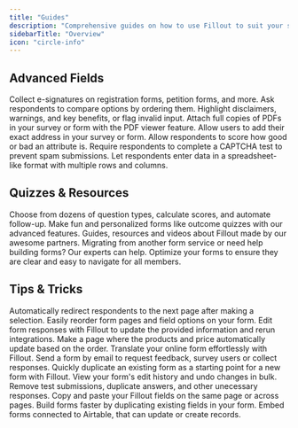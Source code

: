 ```yaml
---
title: "Guides"
description: "Comprehensive guides on how to use Fillout to suit your specific needs and preferences."
sidebarTitle: "Overview"
icon: "circle-info"
---
```


## Advanced Fields

<CardGroup cols={2}>
  <Card title="Add e-signatures to your form" icon="file-signature" iconType="regular" color="#FFC738" href="/help/esignatures">
    Collect e-signatures on registration forms, petition forms, and more.
  </Card>
  <Card title="Collect a ranking on your form" icon="ranking-star" iconType="regular" color="#FFC738" href="/help/ranking">
    Ask respondents to compare options by ordering them.
  </Card>
  <Card title="Add a banner within your form" icon="triangle-exclamation" iconType="regular" color="#FFC738" href="/help/banners">
    Highlight disclaimers, warnings, and key benefits, or flag invalid input.
  </Card>
  <Card title="Embed PDFs on your forms" icon="file-import" iconType="regular" color="#FFC738" href="/help/embed-pdfs">
    Attach full copies of PDFs in your survey or form with the PDF viewer feature.
  </Card>
  <Card title="Ask for location coordinates" icon="circle-location-arrow" iconType="regular" color="#FFC738" href="/help/location-coordinates">
    Allow users to add their exact address in your survey or form.
  </Card>
  <Card title="Add a rating scale on your form" icon="star-half-stroke" iconType="regular" color="#FFC738" href="/help/rating">
    Allow respondents to score how good or bad an attribute is.
  </Card>
  <Card title="Add a CAPTCHA field on your form" icon="arrows-spin" iconType="regular" color="#FFC738" href="/help/captcha">
    Require respondents to complete a CAPTCHA test to prevent spam submissions.
  </Card>
  <Card title="Add a table to your form" icon="table" iconType="regular" color="#FFC738" href="/help/table">
    Let respondents enter data in a spreadsheet-like format with multiple rows and columns.
  </Card>
</CardGroup>

## Quizzes & Resources

<CardGroup cols={2}>
  <Card title="Make a quiz with Fillout" icon="comments-question-check" iconType="regular" color="#FFC738" href="/help/make-a-free-quiz">
    Choose from dozens of question types, calculate scores, and automate follow-up.
  </Card>
  <Card title="Create a lead quiz" icon="stars" iconType="regular" color="#FFC738" href="/help/create-a-lead-quiz">
    Make fun and personalized forms like outcome quizzes with our advanced features.
  </Card>
  <Card title="Partner-made guides and resources" icon="book" iconType="regular" color="#FFC738" href="/help/partner-made-resources">
    Guides, resources and videos about Fillout made by our awesome partners.
  </Card>
  <Card title="Concierge program" icon="person" iconType="regular" color="#FFC738" href="/help/concierge">
    Migrating from another form service or need help building forms? Our experts can help.
  </Card>
  <Card title="Improve the accessibility of your forms" icon="ear" iconType="regular" color="#FFC738" href="/help/forms-accessibility">
    Optimize your forms to ensure they are clear and easy to navigate for all members.
  </Card>
</CardGroup>

## Tips & Tricks

<CardGroup cols={2}>
  <Card title="Enable auto jump on your form" icon="rabbit" iconType="regular" color="#FFC738" href="/help/auto-jump">
    Automatically redirect respondents to the next page after making a selection.
  </Card>
  <Card title="Reorder with drag and drop" icon="arrow-pointer" iconType="regular" color="#FFC738" href="/help/reorder-with-drag-and-drop">
    Easily reorder form pages and field options on your form.
  </Card>
  <Card title="Edit form submissions" icon="pen-to-square" iconType="regular" color="#FFC738" href="/help/edit-submissions">
    Edit form responses with Fillout to update the provided information and rerun integrations.
  </Card>
  <Card title="Create a dynamic payment page" icon="cart-shopping" iconType="regular" color="#FFC738" href="/help/dynamic-payment">
    Make a page where the products and price automatically update based on the order.
  </Card>
  <Card title="Change your form’s language" icon="earth-americas" iconType="regular" color="#FFC738" href="/help/make-a-form-in-any-language">
    Translate your online form effortlessly with Fillout.
  </Card>
  <Card title="Email your form" icon="envelope" iconType="regular" color="#FFC738" href="/help/email-form">
    Send a form by email to request feedback, survey users or collect responses.
  </Card>
  <Card title="Duplicate a form" icon="copy" iconType="regular" color="#FFC738" href="/help/duplicate-a-form">
    Quickly duplicate an existing form as a starting point for a new form with Fillout.
  </Card>
  <Card title="Restore previous version" icon="rectangle-history-circle-user" iconType="regular" color="#FFC738" href="/help/restore-previous-version">
    View your form's edit history and undo changes in bulk.
  </Card>
  <Card title="Delete submissions" icon="trash-can" iconType="regular" color="#FFC738" href="/help/delete-a-form-submission">
    Remove test submissions, duplicate answers, and other unecessary responses.
  </Card>
  <Card title="Copy and paste a question" icon="paste" iconType="regular" color="#FFC738" href="/help/copy-paste-fields">
    Copy and paste your Fillout fields on the same page or across pages.
  </Card>
  <Card title="Duplicate existing questions" icon="clone" iconType="regular" color="#FFC738" href="/help/duplicate-fields">
    Build forms faster by duplicating existing fields in your form.
  </Card>
  <Card title="Embed Fillout forms on Softr" icon="shapes" iconType="regular" color="#FFC738" href="/help/embed-fillout-softr">
    Embed forms connected to Airtable, that can update or create records.
  </Card>
</CardGroup>